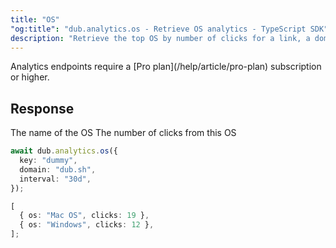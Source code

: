 ```yaml
---
title: "OS"
"og:title": "dub.analytics.os - Retrieve OS analytics - TypeScript SDK"
description: "Retrieve the top OS by number of clicks for a link, a domain, or the authenticated workspace."
---
```



<Note>
  Analytics endpoints require a [Pro plan](/help/article/pro-plan) subscription
  or higher.
</Note>

<AnalyticsArguments />

## Response

<ResponseField name="os" type="string" required>
  The name of the OS
</ResponseField>

<ResponseField name="clicks" type="number" required>
  The number of clicks from this OS
</ResponseField>

<RequestExample>

```typescript
await dub.analytics.os({
  key: "dummy",
  domain: "dub.sh",
  interval: "30d",
});
```

</RequestExample>

<ResponseExample>

```typescript
[
  { os: "Mac OS", clicks: 19 },
  { os: "Windows", clicks: 12 },
];
```

</ResponseExample>
